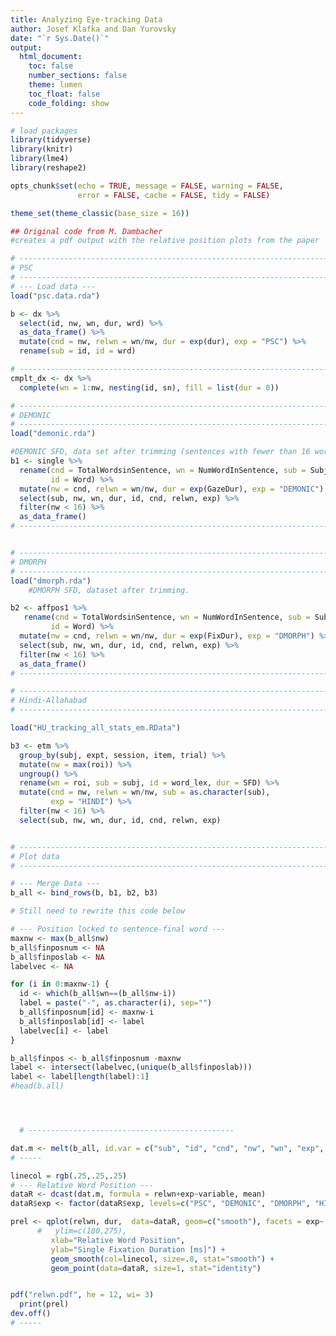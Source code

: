 ```yaml
---
title: Analyzing Eye-tracking Data
author: Josef Klafka and Dan Yurovsky
date: "`r Sys.Date()`"
output: 
  html_document:
    toc: false
    number_sections: false
    theme: lumen
    toc_float: false
    code_folding: show 
---
```


```r
# load packages
library(tidyverse)
library(knitr)
library(lme4)
library(reshape2)

opts_chunk$set(echo = TRUE, message = FALSE, warning = FALSE, 
               error = FALSE, cache = FALSE, tidy = FALSE)

theme_set(theme_classic(base_size = 16))
```

```r

## Original code from M. Dambacher
#creates a pdf output with the relative position plots from the paper

# ------------------------------------------------------------------------------
# PSC
# ------------------------------------------------------------------------------
# --- Load data ---
load("psc.data.rda")

b <- dx %>%
  select(id, nw, wn, dur, wrd) %>%
  as_data_frame() %>%
  mutate(cnd = nw, relwn = wn/nw, dur = exp(dur), exp = "PSC") %>%
  rename(sub = id, id = wrd)

# ------------------------------------------------------------------------------
cmplt_dx <- dx %>% 
  complete(wn = 1:nw, nesting(id, sn), fill = list(dur = 0)) 

# ------------------------------------------------------------------------------
# DEMONIC
# ------------------------------------------------------------------------------
load("demonic.rda") 

#DEMONIC SFD, data set after trimming (sentences with fewer than 16 words, extra short and long fixations removed, etc)
b1 <- single %>%
  rename(cnd = TotalWordsinSentence, wn = NumWordInSentence, sub = Subject, 
         id = Word) %>%
  mutate(nw = cnd, relwn = wn/nw, dur = exp(GazeDur), exp = "DEMONIC") %>%
  select(sub, nw, wn, dur, id, cnd, relwn, exp) %>%
  filter(nw < 16) %>%
  as_data_frame()
# ------------------------------------------------------------------------------


# ------------------------------------------------------------------------------
# DMORPH
# ------------------------------------------------------------------------------
load("dmorph.rda")
	#DMORPH SFD, dataset after trimming.

b2 <- affpos1 %>%
   rename(cnd = TotalWordsinSentence, wn = NumWordInSentence, sub = Subject, 
         id = Word) %>%
  mutate(nw = cnd, relwn = wn/nw, dur = exp(FixDur), exp = "DMORPH") %>%
  select(sub, nw, wn, dur, id, cnd, relwn, exp) %>%
  filter(nw < 16) %>%
  as_data_frame()
# ------------------------------------------------------------------------------

# ------------------------------------------------------------------------------
# Hindi-Allahabad 
# ------------------------------------------------------------------------------

load("HU_tracking_all_stats_em.RData")

b3 <- etm %>%
  group_by(subj, expt, session, item, trial) %>%
  mutate(nw = max(roi)) %>%
  ungroup() %>%
  rename(wn = roi, sub = subj, id = word_lex, dur = SFD) %>%
  mutate(cnd = nw, relwn = wn/nw, sub = as.character(sub),
         exp = "HINDI") %>%
  filter(nw < 16) %>%
  select(sub, nw, wn, dur, id, cnd, relwn, exp)


# ------------------------------------------------------------------------------
# Plot data
# ------------------------------------------------------------------------------

# --- Merge Data ---
b_all <- bind_rows(b, b1, b2, b3) 

# Still need to rewrite this code below

# --- Position locked to sentence-final word ---
maxnw <- max(b_all$nw)
b_all$finposnum <- NA
b_all$finposlab <- NA
labelvec <- NA

for (i in 0:maxnw-1) {
  id <- which(b_all$wn==(b_all$nw-i))
  label = paste("-", as.character(i), sep="")
  b_all$finposnum[id] <- maxnw-i
  b_all$finposlab[id] <- label
  labelvec[i] <- label
}

b_all$finpos <- b_all$finposnum -maxnw
label <- intersect(labelvec,(unique(b_all$finposlab)))
label <- label[length(label):1]
#head(b.all)




  # ----------------------------------------------

dat.m <- melt(b_all, id.var = c("sub", "id", "cnd", "nw", "wn", "exp", "relwn", "finpos"), measure.var = "dur", variable_name = "dur")
# -----

linecol = rgb(.25,.25,.25)
# --- Relative Word Position ---
dataR <- dcast(dat.m, formula = relwn+exp~variable, mean)
dataR$exp <- factor(dataR$exp, levels=c("PSC", "DEMONIC", "DMORPH", "HINDI"))

prel <- qplot(relwn, dur,  data=dataR, geom=c("smooth"), facets = exp~.,
      #   ylim=c(180,275),
         xlab="Relative Word Position",
         ylab="Single Fixation Duration [ms]") +
         geom_smooth(col=linecol, size=.8, stat="smooth") +
         geom_point(data=dataR, size=1, stat="identity")


pdf("relwn.pdf", he = 12, wi= 3)
  print(prel)
dev.off()
# -----
```